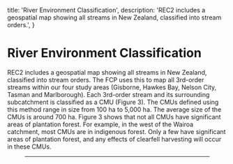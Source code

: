 
  title: 'River Environment Classification',
  description:
    'REC2 includes a geospatial map showing all streams in New Zealand, classified into stream orders.',
}

# River Environment Classification

REC2 includes a geospatial map showing all streams in New Zealand, classified into stream orders. The FCP uses this to map all 3rd-order streams within our four study areas (Gisborne, Hawkes Bay, Nelson City, Tasman and Marlborough).  Each 3rd-order stream and its surrounding subcatchment is classified as a CMU (Figure 3). The CMUs defined using this method range in size from 100 ha to 5,000 ha. The average size of the CMUs is around 700 ha. Figure 3 shows that not all CMUs have significant areas of plantation forest.  For example, in the west of the Wairoa catchment, most CMUs are in indigenous forest. Only a few have significant areas of plantation forest, and any effects of clearfell harvesting will occur in these CMUs.

<Row>
    <Col>
        <Figure src={riversOrder} alt="" caption="Figure 3. The Wairoa catchment in Hawkes Bay, showing CMUs as well as the main (stream order 3 and higher) branches of the Wairoa River." />
    </Col>
    <Col>
    </Col>
</Row>

***
